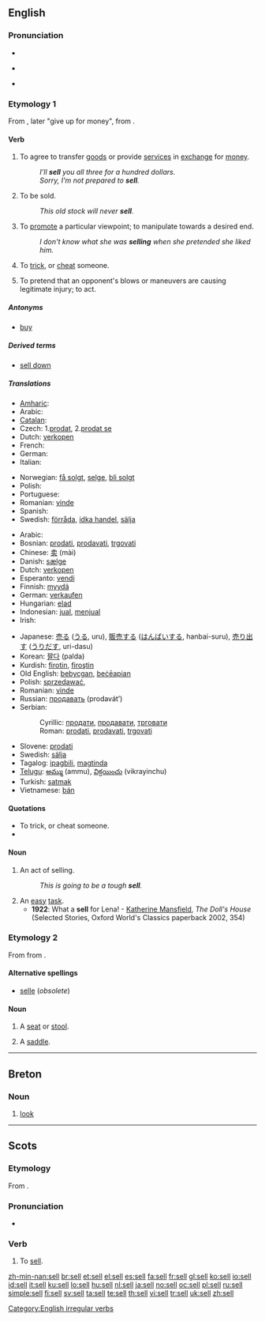 ==English==

===Pronunciation===
* {{audio|en-us-sell.ogg|Audio (US)}}
* {{IPA|/sɛl/}}
*: {{rhymes|ɛl}}
* {{homophones|cell}}

===Etymology 1===
From {{etyl|ang|en}} {{term|sellan||give|lang=ang}}, later "give up for money", from {{proto|Germanic|saljanan|lang=en}}.

====Verb====
{{en-verb|sells|selling|sold|sold}}

# {{transitive or intransitive}} To agree to transfer [[good]]s or provide [[service]]s in [[exchange]] for [[money]].
#: ''I'll '''sell''' you all three for a hundred dollars.''
#: ''Sorry, I'm not prepared to '''sell'''.''
# {{intransitive}} To be sold.
#: ''This old stock will never '''sell'''.''
# {{idiom}} To [[promote]] a particular viewpoint; to manipulate towards a desired end.
#: ''I don't know what she was '''selling''' when she pretended she liked him.''
# To [[trick]], or [[cheat]] someone.
# {{context|professional wrestling|slang}} To pretend that an opponent's blows or maneuvers are causing legitimate injury; to act.

=====Antonyms=====
* [[buy]]

=====Derived terms=====
* [[sell down]]

=====Translations=====
{{trans-top|to agree to transfer goods or provide services}}
* [[Amharic]]: {{tø|am|መሸጥ|tr=mäšäṭ|sc=Ethi}}
* Arabic: {{t|ar|باع|tr=baa`a|sc=Arab}}
* [[Catalan]]: {{t+|ca|vendre}}
* Czech: 1.[[prodat]], 2.[[prodat se]]
* Dutch: [[verkopen]]
* French: {{t+|fr|vendre}}
* German: {{t|de|verkaufen}}
* Italian: {{t+|it|vendere}}
{{trans-mid}}
* Norwegian: [[få solgt]], [[selge]], [[bli solgt]]
* Polish: {{t+|pl|sprzedać}}
* Portuguese: {{t+|pt|vender}}
* Romanian: [[vinde]]
* Spanish: {{t+|es|vender}}
* Swedish: [[förråda]], [[idka handel]], [[sälja]]
{{trans-bottom}}

{{trans-top|to promote a particular viewpoint}}
{{trans-mid}}
{{trans-bottom}}

{{trans-top|professional wrestling: to act}}
{{trans-mid}}
{{trans-bottom}}

{{checktrans-top}}
* Arabic: {{Arab|[[باع]]}} {{IPAchar|(bāʕa)}}
* Bosnian: [[prodati]], [[prodavati]], [[trgovati]]
* Chinese: [[卖]] (mài)
* Danish: [[sælge]]
* Dutch: [[verkopen]]
* Esperanto: [[vendi]]
* Finnish: [[myydä]]
* German: [[verkaufen]]
* Hungarian: [[elad]]
* Indonesian: [[jual]], [[jual|menjual]]
* Irish: {{t-|ga|díol|xs=Irish}}
{{trans-mid}}
* Japanese: [[売る]] ([[うる]], uru), [[販売]]する ([[はんばい]]する, hanbai-suru), [[売り出す]] ([[うりだす]], uri-dasu)
* Korean: [[팔다]] (palda)
* Kurdish: [[firotin]], [[firoştin]]
* Old English: [[bebycgan]], [[beceapian|beċēapian]]
* Polish: [[sprzedawać]],
* Romanian: [[vinde]]
* Russian: [[продавать]] (prodavát’)
* Serbian:
*: Cyrillic: [[продати]], [[продавати]], [[трговати]]
*: Roman: [[prodati]], [[prodavati]], [[trgovati]]
* Slovene: [[prodati]]
* Swedish: [[sälja]]
* Tagalog: [[ipagbili]], [[magtinda]]
* [[Telugu]]: [[అమ్ము]] (ammu), [[విక్రయించు]] (vikrayinchu)
* Turkish: [[satmak]]
* Vietnamese: [[bán]]
{{trans-bottom}}

====Quotations====
* To trick, or cheat someone.
* {{quote-book|year=|author=Mark Twain|title=The Adventures of Huckleberry Finn|chapter=23|url=|isbn=|page=|passage=House was jammed again that night, and we '''sold''' this crowd the same way.}}

====Noun====
{{en-noun}}

# An act of selling.
#: ''This is going to be a tough '''sell'''.''
# An [[easy]] [[task]].
#* '''1922''': What a '''sell''' for Lena! - [[w:Katherine Mansfield|Katherine Mansfield]], ''The Doll's House'' (Selected Stories, Oxford World's Classics paperback 2002, 354)

===Etymology 2===
From {{etyl|fr|en}} {{term|selle|lang=fr}} from {{etyl|la|en}} {{term|sella|lang=la}}.

====Alternative spellings====
* [[selle]] (''obsolete'')

====Noun====
{{en-noun}}

# {{obsolete}} A [[seat]] or [[stool]].
# {{archaic}} A [[saddle]].

[[Category:English irregular verbs]]

----

==Breton==

===Noun===
{{infl|br|noun}}

# [[look]]

----

==Scots==

===Etymology===
From {{etyl|ang|sco}} {{term|sellan|lang=ang}}.

===Pronunciation===
* {{IPA|/sɛl/|lang=sco}}

===Verb===
{{sco-verb|sells|sellin|'''[[sellt]]''' or '''[[sauld]]'''|'''[[sellt]]''' or '''[[sauld]]'''}}

# To [[#English|sell]].

[[zh-min-nan:sell]]
[[br:sell]]
[[et:sell]]
[[el:sell]]
[[es:sell]]
[[fa:sell]]
[[fr:sell]]
[[gl:sell]]
[[ko:sell]]
[[io:sell]]
[[id:sell]]
[[it:sell]]
[[ku:sell]]
[[lo:sell]]
[[hu:sell]]
[[nl:sell]]
[[ja:sell]]
[[no:sell]]
[[oc:sell]]
[[pl:sell]]
[[ru:sell]]
[[simple:sell]]
[[fi:sell]]
[[sv:sell]]
[[ta:sell]]
[[te:sell]]
[[th:sell]]
[[vi:sell]]
[[tr:sell]]
[[uk:sell]]
[[zh:sell]]